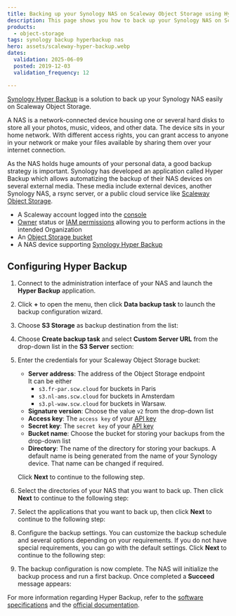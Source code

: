 ```yaml
---
title: Backing up your Synology NAS on Scaleway Object Storage using Hyper Backup
description: This page shows you how to back up your Synology NAS on Scaleway Object Storage using Hyper Backup
products:
  - object-storage
tags: synology backup hyperbackup nas
hero: assets/scaleway-hyper-backup.webp
dates:
  validation: 2025-06-09
  posted: 2019-12-03
  validation_frequency: 12

---
```




[Synology Hyper Backup](https://www.synology.com/en-us/dsm/feature/hyper_backup) is a solution to back up your Synology NAS easily on Scaleway Object Storage.

A NAS is a network-connected device housing one or several hard disks to store all your photos, music, videos, and other data. The device sits in your home network. With different access rights, you can grant access to anyone in your network or make your files available by sharing them over your internet connection.

As the NAS holds huge amounts of your personal data, a good backup strategy is important. Synology has developed an application called Hyper Backup which allows automatizing the backup of their NAS devices on several external media. These media include external devices, another Synology NAS, a rsync server, or a public cloud service like [Scaleway Object Storage](https://www.scaleway.com/en/object-storage/).

<Requirements />

- A Scaleway account logged into the [console](https://console.scaleway.com)
- [Owner](/iam/concepts/#owner) status or [IAM permissions](/iam/concepts/#permission) allowing you to perform actions in the intended Organization
- An [Object Storage bucket](/object-storage/quickstart/)
- A NAS device supporting [Synology Hyper Backup](https://www.synology.com/en-us/dsm/feature/hyper_backup)

## Configuring Hyper Backup

1. Connect to the administration interface of your NAS and launch the **Hyper Backup** application.
2. Click **+** to open the menu, then click **Data backup task** to launch the backup configuration wizard.
    <Lightbox image={image} alt="" />
3. Choose **S3 Storage** as backup destination from the list:
    <Lightbox image={image2} alt="" />
4. Choose **Create backup task** and select **Custom Server URL** from the drop-down list in the **S3 Server** section:
    <Lightbox image={image3} alt="" />
5. Enter the credentials for your Scaleway Object Storage bucket:
    <Lightbox image={image4} alt="" />

    - **Server address**: The address of the Object Storage endpoint<br />
      It can be either 
        - `s3.fr-par.scw.cloud` for buckets in Paris
        - `s3.nl-ams.scw.cloud` for buckets in Amsterdam
        - `s3.pl-waw.scw.cloud` for buckets in Warsaw.
    - **Signature version**: Choose the value `v2` from the drop-down list
    - **Access key**: The `access key` of your [API key](/iam/how-to/create-api-keys/)
    - **Secret key**: The `secret key` of your [API key](/iam/how-to/create-api-keys/)
    - **Bucket name**: Choose the bucket for storing your backups from the drop-down list
    - **Directory**: The name of the directory for storing your backups. A default name is being generated from the name of your Synology device. That name can be changed if required.

    Click **Next** to continue to the following step.
6. Select the directories of your NAS that you want to back up. Then click **Next** to continue to the following step:
    <Lightbox image={image5} alt="" />
7. Select the applications that you want to back up, then click **Next** to continue to the following step:
    <Lightbox image={image6} alt="" />
8. Configure the backup settings. You can customize the backup schedule and several options depending on your requirements. If you do not have special requirements, you can go with the default settings. Click **Next** to continue to the following step:
    <Lightbox image={image7} alt="" />
9. The backup configuration is now complete. The NAS will initialize the backup process and run a first backup. Once completed a **Succeed** message appears:
    <Lightbox image={image8} alt="" />

For more information regarding Hyper Backup, refer to the [software specifications](https://www.synology.com/en-us/dsm/software_spec/hyper_backup) and the [official documentation](https://kb.synology.com/en-us/DSM/tutorial/How_to_back_up_your_data_to_cloud_services_with_Hyper_Backup).